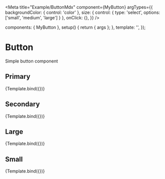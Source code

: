 
<Meta
  title="Example/ButtonMdx"
  component={MyButton}
  argTypes={{
    backgroundColor: { control: 'color' },
    size: { control: { type: 'select', options: ['small', 'medium', 'large'] } },
    onClick: {},
  }}
/>

  components: { MyButton },
  setup() {
    return { args };
  },
  template: '<my-button v-bind="args" />',
});

# Button

Simple button component

## Primary

<Canvas withToolbar>
  <Story name="Primary" args={{ primary: true, label: 'Button' }}>
    {Template.bind({})}
  </Story>
</Canvas>

## Secondary

<Canvas>
  <Story name="Secondary" args={{ label: 'Button' }}>
    {Template.bind({})}
  </Story>
</Canvas>

## Large

<Canvas>
  <Story name="Large" args={{ size: 'large', label: 'Button' }}>
    {Template.bind({})}
  </Story>
</Canvas>

## Small

<Canvas>
  <Story name="Small" args={{ size: 'large', label: 'Button' }}>
    {Template.bind({})}
  </Story>
</Canvas>
